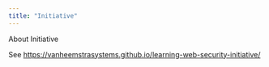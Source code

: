 ```yaml
---
title: "Initiative"
---
```


About Initiative

See <https://vanheemstrasystems.github.io/learning-web-security-initiative/>

